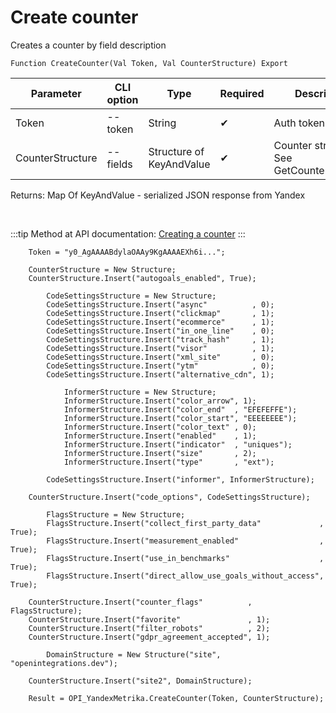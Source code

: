 ﻿---
sidebar_position: 1
---


# Create counter
 Creates a counter by field description



`Function CreateCounter(Val Token, Val CounterStructure) Export`

  | Parameter | CLI option | Type | Required | Description |
  |-|-|-|-|-|
  | Token | --token | String | &#x2714; | Auth token |
  | CounterStructure | --fields | Structure of KeyAndValue | &#x2714; | Counter structure. See GetCounterStructure |

  
  Returns:  Map Of KeyAndValue - serialized JSON response from Yandex

<br/>

:::tip
Method at API documentation: [Creating a counter](https://yandex.ru/dev/metrika/en/management/openapi/counter/addCounter)
:::
<br/>


```bsl title="1C:Enterprise/OneScript code example"
    Token = "y0_AgAAAABdylaOAAy9KgAAAAEXh6i...";

    CounterStructure = New Structure;
    CounterStructure.Insert("autogoals_enabled", True);

        CodeSettingsStructure = New Structure;
        CodeSettingsStructure.Insert("async"          , 0);
        CodeSettingsStructure.Insert("clickmap"       , 1);
        CodeSettingsStructure.Insert("ecommerce"      , 1);
        CodeSettingsStructure.Insert("in_one_line"    , 0);
        CodeSettingsStructure.Insert("track_hash"     , 1);
        CodeSettingsStructure.Insert("visor"          , 1);
        CodeSettingsStructure.Insert("xml_site"       , 0);
        CodeSettingsStructure.Insert("ytm"            , 0);
        CodeSettingsStructure.Insert("alternative_cdn", 1);

            InformerStructure = New Structure;
            InformerStructure.Insert("color_arrow", 1);
            InformerStructure.Insert("color_end"  , "EFEFEFFE");
            InformerStructure.Insert("color_start", "EEEEEEEE");
            InformerStructure.Insert("color_text" , 0);
            InformerStructure.Insert("enabled"    , 1);
            InformerStructure.Insert("indicator"  , "uniques");
            InformerStructure.Insert("size"       , 2);
            InformerStructure.Insert("type"       , "ext");

        CodeSettingsStructure.Insert("informer", InformerStructure);

    CounterStructure.Insert("code_options", CodeSettingsStructure);

        FlagsStructure = New Structure;
        FlagsStructure.Insert("collect_first_party_data"             , True);
        FlagsStructure.Insert("measurement_enabled"                  , True);
        FlagsStructure.Insert("use_in_benchmarks"                    , True);
        FlagsStructure.Insert("direct_allow_use_goals_without_access", True);

    CounterStructure.Insert("counter_flags"          , FlagsStructure);
    CounterStructure.Insert("favorite"               , 1);
    CounterStructure.Insert("filter_robots"          , 2);
    CounterStructure.Insert("gdpr_agreement_accepted", 1);

        DomainStructure = New Structure("site", "openintegrations.dev");

    CounterStructure.Insert("site2", DomainStructure);

    Result = OPI_YandexMetrika.CreateCounter(Token, CounterStructure);
```
 




